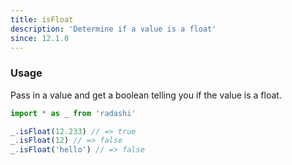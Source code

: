 ```yaml
---
title: isFloat
description: 'Determine if a value is a float'
since: 12.1.0
---
```


### Usage

Pass in a value and get a boolean telling you if the value is a float.

```ts
import * as _ from 'radashi'

_.isFloat(12.233) // => true
_.isFloat(12) // => false
_.isFloat('hello') // => false
```
